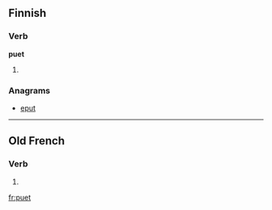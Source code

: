 ==Finnish==

===Verb===
'''puet'''

# {{fi-form of|type=verb|pr=second-person|pl=singular|mood=indicative|tense=present|[[pukea]]}}

===Anagrams===
* [[eput#Finnish|eput]]

----

==Old French==

===Verb===
{{head|fro|verb form}}

# {{form of|Third-person singular present indicative|pooir|lang=fro}}

[[fr:puet]]